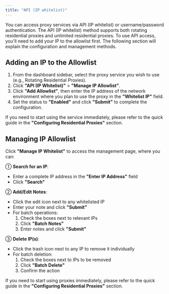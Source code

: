 ```yaml
---
title: "API (IP whitelist)"
---
```


You can access proxy services via API (IP whitelist) or username/password authentication. The API (IP whitelist) method supports both rotating residential proxies and unlimited residential proxies. To use API access, you'll need to add your IP to the allowlist first. The following section will explain the configuration and management methods.

## **Adding an IP to the Allowlist**

1. From the dashboard sidebar, select the proxy service you wish to use (e.g., Rotating Residential Proxies).
2. Click **"API (IP Whitelist)"** \> **"Manage IP Allowlist"**.
3. Click **"Add Allowlist"**, then enter the IP address of the network environment where you plan to use the proxy in the **"Whitelist IP"** field.
4. Set the status to **"Enabled"** and click **"Submit"** to complete the configuration.

If you need to start using the service immediately, please refer to the quick guide in the **"Configuring Residential Proxies"** section.

## **Managing IP Allowlist**

Click **"Manage IP Whitelist"** to access the management page, where you can:

① **Search for an IP**:

- Enter a complete IP address in the **"Enter IP Address"** field
- Click **"Search"**

② **Add/Edit Notes**:

- Click the edit icon next to any whitelisted IP
- Enter your note and click **"Submit"**
- For batch operations:
  1. Check the boxes next to relevant IPs
  2. Click **"Batch Notes"**
  3. Enter notes and click **"Submit"**

③ **Delete IP(s)**:

- Click the trash icon next to any IP to remove it individually
- For batch deletion:
  1. Check the boxes next to IPs to be removed
  2. Click **"Batch Delete"**
  3. Confirm the action

If you need to start using proxies immediately, please refer to the quick guide in the **"Configuring Residential Proxies"** section.